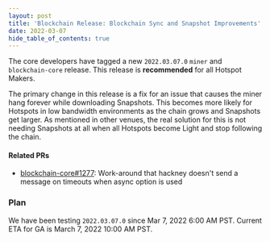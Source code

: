 ```yaml
---
layout: post
title: 'Blockchain Release: Blockchain Sync and Snapshot Improvements'
date: 2022-03-07
hide_table_of_contents: true
---
```


The core developers have tagged a new `2022.03.07.0` `miner` and `blockchain-core` release. This
release is **recommended** for all Hotspot Makers.

<!--truncate-->

The primary change in this release is a fix for an issue that causes the miner hang forever while
downloading Snapshots. This becomes more likely for Hotspots in low bandwidth environments as the
chain grows and Snapshots get larger. As mentioned in other venues, the real solution for this is
not needing Snapshots at all when all Hotspots become Light and stop following the chain.

#### Related PRs

- [blockchain-core#1277](https://github.com/helium/blockchain-core/pull/1277): Work-around that
  hackney doesn't send a message on timeouts when async option is used

### Plan

We have been testing `2022.03.07.0` since Mar 7, 2022 6:00 AM PST. Current ETA for GA is March 7,
2022 10:00 AM PST.
